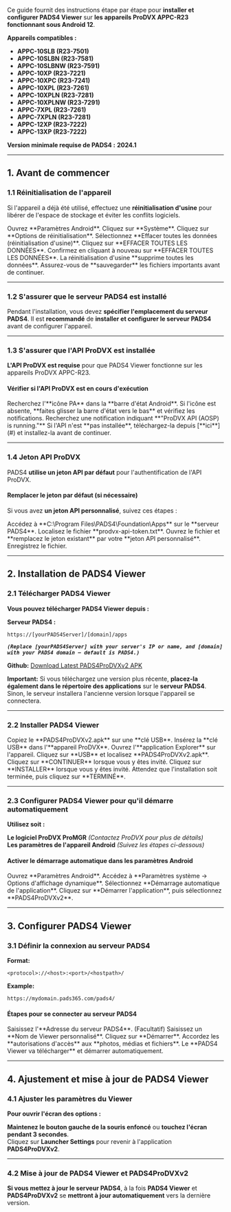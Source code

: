 Ce guide fournit des instructions étape par étape pour **installer et configurer PADS4 Viewer** sur **les appareils ProDVX APPC-R23 fonctionnant sous Android 12**.

**Appareils compatibles :**

* **APPC-10SLB (R23-7501)**
* **APPC-10SLBN (R23-7581)**
* **APPC-10SLBNW (R23-7591)**
* **APPC-10XP (R23-7221)**
* **APPC-10XPC (R23-7241)**
* **APPC-10XPL (R23-7261)**
* **APPC-10XPLN (R23-7281)**
* **APPC-10XPLNW (R23-7291)**
* **APPC-7XPL (R23-7261)**
* **APPC-7XPLN (R23-7281)**
* **APPC-12XP (R23-7222)**
* **APPC-13XP (R23-7222)**

**Version minimale requise de PADS4 :** **2024.1**

***

## **1. Avant de commencer**

### **1.1 Réinitialisation de l'appareil**

Si l'appareil a déjà été utilisé, effectuez une **réinitialisation d'usine** pour libérer de l'espace de stockage et éviter les conflits logiciels.

<Steps>
  <Step title="Première étape">
    Ouvrez **Paramètres Android**.
  </Step>

  <Step title="Deuxième étape">
    Cliquez sur **Système**.
  </Step>

  <Step title="Troisième étape">
    Cliquez sur **Options de réinitialisation**.
  </Step>

  <Step title="Quatrième étape">
    Sélectionnez **Effacer toutes les données (réinitialisation d'usine)**.
  </Step>

  <Step title="Cinquième étape">
    Cliquez sur **EFFACER TOUTES LES DONNÉES**.
  </Step>

  <Step title="Sixième étape">
    Confirmez en cliquant à nouveau sur **EFFACER TOUTES LES DONNÉES**.
  </Step>
</Steps>

<Note>
  La réinitialisation d'usine **supprime toutes les données**. Assurez-vous de **sauvegarder** les fichiers importants avant de continuer.
</Note>

***

### **1.2 S'assurer que le serveur PADS4 est installé**

Pendant l'installation, vous devez **spécifier l'emplacement du serveur PADS4**. Il est **recommandé** de **installer et configurer le serveur PADS4** avant de configurer l'appareil.

***

### **1.3 S'assurer que l'API ProDVX est installée**

**L'API ProDVX est requise** pour que PADS4 Viewer fonctionne sur les appareils ProDVX APPC-R23.

#### **Vérifier si l'API ProDVX est en cours d'exécution**

<Steps>
  <Step title="Première étape">
    Recherchez l'**icône PA** dans la **barre d'état Android**.
  </Step>

  <Step title="Deuxième étape">
    Si l'icône est absente, **faites glisser la barre d'état vers le bas** et vérifiez les notifications.
  </Step>

  <Step title="Troisième étape">
    Recherchez une notification indiquant **"ProDVX API (AOSP) is running."**
  </Step>

  <Step title="Quatrième étape">
    Si l'API n'est **pas installée**, téléchargez-la depuis [**ici**](#) et installez-la avant de continuer.
  </Step>
</Steps>

***

### **1.4 Jeton API ProDVX**

PADS4 **utilise un jeton API par défaut** pour l'authentification de l'API ProDVX.

#### **Remplacer le jeton par défaut (si nécessaire)**

Si vous avez **un jeton API personnalisé**, suivez ces étapes :

<Steps>
  <Step title="Première étape">
    Accédez à **C:\Program Files\PADS4\Foundation\Apps** sur le **serveur PADS4**.
  </Step>

  <Step title="Deuxième étape">
    Localisez le fichier **prodvx-api-token.txt**.
  </Step>

  <Step title="Troisième étape">
    Ouvrez le fichier et **remplacez le jeton existant** par votre **jeton API personnalisé**.
  </Step>

  <Step title="Quatrième étape">
    Enregistrez le fichier.
  </Step>
</Steps>

***

## **2. Installation de PADS4 Viewer**

### **2.1 Télécharger PADS4 Viewer**

**Vous pouvez télécharger PADS4 Viewer depuis :**

**Serveur PADS4 :**

```
https://[yourPADS4Server]/[domain]/apps
```

*******`(Replace [yourPADS4Server] with your server's IP or name, and [domain] with your PADS4 domain – default is PADS4.)`*******

**Github:** [Download Latest PADS4ProDVXv2 APK](https://github.com/PADS4/PADS4-Viewer-ProDVX-r23/releases/latest)

**Important:** Si vous téléchargez une version plus récente, **placez-la également dans le répertoire des applications** sur le **serveur PADS4**. Sinon, le serveur installera l'ancienne version lorsque l'appareil se connectera.

***

### **2.2 Installer PADS4 Viewer**

<Steps>
  <Step title="Première étape">
    Copiez le **PADS4ProDVXv2.apk** sur une **clé USB**.
  </Step>

  <Step title="Deuxième étape">
    Insérez la **clé USB** dans l'**appareil ProDVX**.
  </Step>

  <Step title="Troisième étape">
    Ouvrez l'**application Explorer** sur l'appareil.
  </Step>

  <Step title="Quatrième étape">
    Cliquez sur **USB** et localisez **PADS4ProDVXv2.apk**.
  </Step>

  <Step title="Cinquième étape">
    Cliquez sur **CONTINUER** lorsque vous y êtes invité.
  </Step>

  <Step title="Sixième étape">
    Cliquez sur **INSTALLER** lorsque vous y êtes invité.
  </Step>

  <Step title="Septième étape">
    Attendez que l'installation soit terminée, puis cliquez sur **TERMINÉ**.
  </Step>
</Steps>

***

### **2.3 Configurer PADS4 Viewer pour qu'il démarre automatiquement**

**Utilisez soit :**

**Le logiciel ProDVX ProMGR** *(Contactez ProDVX pour plus de détails)*\
**Les paramètres de l'appareil Android** *(Suivez les étapes ci-dessous)*

#### **Activer le démarrage automatique dans les paramètres Android**

<Steps>
  <Step title="Première étape">
    Ouvrez **Paramètres Android**.
  </Step>

  <Step title="Deuxième étape">
    Accédez à **Paramètres système → Options d'affichage dynamique**.
  </Step>

  <Step title="Troisième étape">
    Sélectionnez **Démarrage automatique de l'application**.
  </Step>

  <Step title="Quatrième étape">
    Cliquez sur **Démarrer l'application**, puis sélectionnez **PADS4ProDVXv2**.
  </Step>
</Steps>

***

## **3. Configurer PADS4 Viewer**

### **3.1 Définir la connexion au serveur PADS4**

**Format:**

```
<protocol>://<host>:<port>/<hostpath>/
```

**Example:**

```
https://mydomain.pads365.com/pads4/
```

#### **Étapes pour se connecter au serveur PADS4**

<Steps>
  <Step title="Première étape">
    Saisissez l'**Adresse du serveur PADS4**.
  </Step>

  <Step title="Deuxième étape">
    (Facultatif) Saisissez un **Nom de Viewer personnalisé**.
  </Step>

  <Step title="Troisième étape">
    Cliquez sur **Démarrer**.
  </Step>

  <Step title="Quatrième étape">
    Accordez les **autorisations d'accès** aux **photos, médias et fichiers**.
  </Step>

  <Step title="Cinquième étape">
    Le **PADS4 Viewer va télécharger** et démarrer automatiquement.
  </Step>
</Steps>

***

## **4. Ajustement et mise à jour de PADS4 Viewer**

### **4.1 Ajuster les paramètres du Viewer**

**Pour ouvrir l'écran des options :**

**Maintenez le bouton gauche de la souris enfoncé** ou **touchez l'écran pendant 3 secondes**.\
Cliquez sur **Launcher Settings** pour revenir à l'application **PADS4ProDVXv2**.

***

### **4.2 Mise à jour de PADS4 Viewer et PADS4ProDVXv2**

**Si vous mettez à jour le serveur PADS4**, à la fois **PADS4 Viewer** et **PADS4ProDVXv2** se **mettront à jour automatiquement** vers la dernière version.
